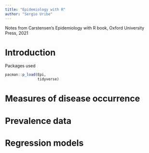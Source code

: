 ```yaml
---
title: "Epidemiology with R"
author: "Sergio Uribe"
---
```


Notes from Carstensen's Epidemiology with R book, Oxford University Press, 2021

# Introduction

Packages used

```r
pacman::p_load(Epi, 
               tidyverse)
```

# Measures of disease occurrence

# Prevalence data

# Regression models
